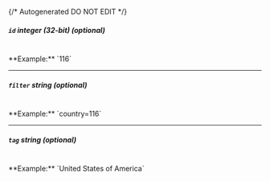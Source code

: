 {/* Autogenerated DO NOT EDIT  */}
##### `id` _integer (32-bit) (optional)_
<br/>
**Example:** `116`

---
##### `filter` _string (optional)_
<br/>
**Example:** `country=116`

---
##### `tag` _string (optional)_
<br/>
**Example:** `United States of America`


